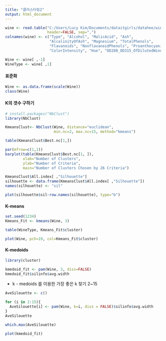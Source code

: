 ```yaml
---
title: "클러스터링2"
output: html_document
---
```

```r
wine <- read.table("C:/Users/Lucy Kim/Documents/dataitgirls/datahee/wine.txt",
                   header=FALSE, sep=",")
colnames(wine) <- c("Type", "Alcohol", "MalicAcid", "Ash",
                    "AlcalinityOfAsh", "Magnesium", "TotalPhenols",
                    "Flavanoids", "NonflavanoidPhenols", "Proanthocyanins",
                    "ColorIntensity", "Hue", "OD280_OD315_OfDilutedWines", "Proline")

Wine <- wine[ ,-1]
WineType <- wine[ ,1] 
```


#### 표준화 
```r
Wine <- as.data.frame(scale(Wine))
class(Wine)
```

#### K의 갯수 구하기 
```r
# install.packages("NbClust")
library(NbClust)

KmeansClust<- NbClust(Wine, distance="euclidean", 
                      min.nc=2, max.nc=15, method="kmeans")

table(KmeansClust$Best.nc[1,])

par(mfrow=c(1,1))
barplot(table(KmeansClust$Best.nc[1, ]),
        xlab="Number of Clusters",
        ylab="Number of Criteria",
        main="Number of Clusters Chosen by 26 Criteria")

KmeansClust$All.index[ ,"Silhouette"]
silhouette <- data.frame(KmeansClust$All.index[ ,"Silhouette"])
names(silhouette) <- "sil"

plot(silhouette$sil~row.names(silhouette), type="b")

```
#### K-means
```r
set.seed(1234)
Kmeans_Fit <- kmeans(Wine, 3)

table(WineType, Kmeans_Fit$cluster)

plot(Wine, pch=19, col=Kmeans_Fit$cluster)
```

#### K-medoids
```r
library(cluster)

kmedoid_fit <- pam(Wine, 3, diss=FALSE)
kmedoid_fit$silinfo$avg.width
```

* k - medoids 를 이용한 가장 좋은 k 찾기 2~15
```r
AveSilouette <- c()

for (i in 2:15){
  AveSilouette[i] <- pam(Wine, k=i, diss = FALSE)$silinfo$avg.width
}
AveSilouette

which.max(AveSilouette)

plot(kmedoid_fit)
```



























